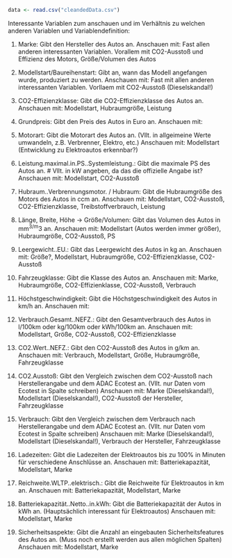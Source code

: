 ```r
data <- read.csv("cleandedData.csv")
```

Interessante Variablen zum anschauen und im Verhältnis zu welchen anderen Variablen und Variablendefinition:

1.    Marke: Gibt den Hersteller des Autos an.
      Anschauen mit: Fast allen anderen interessanten Variablen. Vorallem mit CO2-Ausstoß und Effizienz des Motors, Größe/Volumen des Autos
      
2.    Modellstart/Baureihenstart: Gibt an, wann das Modell angefangen wurde, produziert zu werden.
      Anschauen mit: Fast mit allen anderen interessanten Variablen. Vorllaem mit CO2-Ausstoß (Dieselskandal!)
      
3.    CO2-Effizienzklasse: Gibt die CO2-Effizienzklasse des Autos an.
      Anschauen mit: Modellstart, Hubraumgröße, Leistung
      
4.    Grundpreis: Gibt den Preis des Autos in Euro an.
      Anschauen mit:
      
5.    Motorart: Gibt die Motorart des Autos an. (Vllt. in allgeimeine Werte umwandeln, z.B. Verbrenner, Elektro, etc.)
      Anschauen mit: Modellstart (Entwicklung zu Elektroautos erkennbar?)
      
6.    Leistung.maximal.in.PS..Systemleistung.: Gibt die maximale PS des Autos an.  # Vllt. in kW angeben, da das die offizielle Angabe ist?
      Anschauen mit: Modellstart, CO2-Ausstoß
      
7.    Hubraum..Verbrennungsmotor. / Hubraum: Gibt die Hubraumgröße des Motors des Autos in ccm an.
      Anschauen mit: Modellstart, CO2-Ausstoß, CO2-Effizienzklasse, Treibstoffverbrauch, Leistung
      
8.    Länge, Breite, Höhe -> Größe/Volumen: Gibt das Volumen des Autos in mm^3/m^3 an.
      Anschauen mit: Modellstart (Autos werden immer größer), Hubraumgröße, CO2-Ausstoß, PS
      
9.    Leergewicht..EU.: Gibt das Leergewicht des Autos in kg an.
      Anschauen mit: Größe?, Modellstart, Hubraumgröße, CO2-Effizienzklasse, CO2-Ausstoß
      
10.   Fahrzeugklasse: Gibt die Klasse des Autos an.
      Anschauen mit: Marke, Hubraumgröße, CO2-Effizienklasse, CO2-Ausstoß, Verbrauch
      
11.   Höchstgeschwindigkeit: Gibt die Höchstgeschwindigkeit des Autos in km/h an.
      Anschauen mit: 
      
12.   Verbrauch.Gesamt..NEFZ.: Gibt den Gesamtverbrauch des Autos in l/100km oder kg/100km oder kWh/100km an.
      Anschauen mit: Modellstart, Größe, CO2-Ausstoß, CO2-Effizienzklasse
      
13.   CO2.Wert..NEFZ.: Gibt den CO2-Ausstoß des Autos in g/km an.
      Anschauen mit: Verbrauch, Modellstart, Größe, Hubraumgröße, Fahrzeugklasse
      
14.   CO2.Ausstoß: Gibt den Vergleich zwischen dem CO2-Ausstoß nach Herstellerangabe und dem ADAC Ecotest an. (Vllt. nur Daten vom Ecotest in Spalte schreiben)
      Anschauen mit: Marke (Dieselskandal!), Modellstart (Dieselskandal!), CO2-Ausstoß der Hersteller, Fahrzeugklasse
      
15.   Verbrauch: Gibt den Vergleich zwischen dem Verbrauch nach Herstellerangabe und dem ADAC Ecotest an. (Vllt. nur Daten vom Ecotest in Spalte schreiben)
      Anschauen mit: Marke (Dieselskandal!), Modellstart (Dieselskandal!), Verbrauch der Hersteller, Fahrzeugklasse
      
16.   Ladezeiten: Gibt die Ladezeiten der Elektroautos bis zu 100% in Minuten für verschiedene Anschlüsse an.
      Anschauen mit: Batteriekapazität, Modellstart, Marke
      
17.   Reichweite.WLTP..elektrisch.: Gibt die Reichweite für Elektroautos in km an.
      Anschauen mit: Batteriekapazität, Modellstart, Marke
      
18.   Batteriekapazität..Netto..in.kWh: Gibt die Batteriekapazität der Autos in kWh an. (Hauptsächlich interessant für Elektroautos)
      Anschauen mit: Modellstart, Marke
      
19.   Sicherheitsaspekte: Gibt die Anzahl an eingebauten Sicherheitsfeatures des Autos an. (Muss noch erstellt werden aus allen möglichen Spalten)
      Anschauen mit: Modellstart, Marke